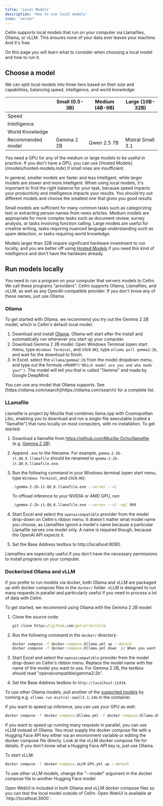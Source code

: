 ```yaml
---
title: 'Local Models'
description: 'How to use local models'
icon: 'server'
---
```


Cellm supports local models that run on your computer via Llamafiles, Ollama, or vLLM. This ensures none of your data ever leaves your machine. And it's free. 

On this page you will learn what to consider when choosing a local model and how to run it.

## Choose a model
We can split local models into three tiers based on their size and capabilities, balancing speed, intelligence, and world knowledge:

|              | Small (0.5-3B) | Medium (4B-9B) | Large (10B-32B) |
| ------------ | -------------- | -------------- | --------------- |
| Speed        | <Icon icon="star" iconType="solid" /><Icon icon="star" iconType="solid" /><Icon icon="star" iconType="solid" />  | <Icon icon="star" iconType="solid" /><Icon icon="star" iconType="solid" />             | <Icon icon="star" iconType="solid" /> | 
| Intelligence  | <Icon icon="star" iconType="solid" /> | <Icon icon="star" iconType="solid" /><Icon icon="star" iconType="solid" /> | <Icon icon="star" iconType="solid" /><Icon icon="star" iconType="solid" /><Icon icon="star" iconType="solid" />  | 
| World Knowledge | <Icon icon="star" iconType="regular" /> | <Icon icon="star" iconType="solid" /> | <Icon icon="star" iconType="solid" /><Icon icon="star" iconType="solid" /> |
| Recommended model | Gemma 2 2B | Qwen 2.5 7B | Mistral Small 3.1 |

<Tip>
You need a GPU for any of the medium or large models to be useful in practice. If you don't have a GPU, you can use [Hosted Models](/models/hosted-models.mdx) if small ones are insufficient.
</Tip>


In general, smaller models are faster and less intelligent, while larger models are slower and more intelligent. When using local models, it's important to find the right balance for your task, because speed impacts your productivity and intelligence impacts your results. You should try out different models and choose the smallest one that gives you good results

Small models are sufficient for many common tasks such as categorizing text or extracting person names from news articles. Medium models are appropriate for more complex tasks such as document review, survey analysis, or tasks involving function calling. Large models are useful for creative writing, tasks requiring nuanced language understanding such as spam detection, or tasks requiring world knowledge. 

Models larger than 32B require significant hardware investment to run locally, and you are better off using [Hosted Models](/models/hosted-models.mdx) if you need this kind of intelligence and don't have the hardware already.

## Run models locally
You need to run a program on your computer that servers models to Cellm. We call these programs "providers". Cellm supports Ollama, Llamafiles, and vLLM, as well as any OpenAI-compatible provider. If you don't know any of these names, just use Ollama.

### Ollama 

To get started with Ollama, we recommend you try out the Gemma 2 2B model, which is Cellm's default local model. 

1. Download and install [Ollama](https://ollama.com/). Ollama will start after the install and automatically run whenever you start up your computer.
2. Download Gemma 2 2B model: Open Windows Terminal (open start menu, type `Windows Terminal`, and click `OK`), type `ollama pull gemma2:2b`, and wait for the download to finish.  
3. In Excel, select the `ollama/gemma2:2b` from the model dropdown menu, and type out the formula `=PROMPT("Which model are you and who made you?")`. The model will tell you that is called "Gemma" and made by Google DeepMind.

<Info>
You can use any model that Ollama supports. See [https://ollama.com/search](https://ollama.com/search) for a complete list.
</Info>

### LLamafile

Llamafile is project by Mozilla that combines llama.cpp with Cosmopolitan Libc, enabling you to download and run a single-file executable (called a "llamafile") that runs locally on most computers, with no installation. To get started:

1. Download a llamafile from https://github.com/Mozilla-Ocho/llamafile (e.g. [Gemma 2 2B](https://huggingface.co/Mozilla/gemma-2-2b-it-llamafile/blob/main/gemma-2-2b-it.Q6_K.llamafile?download=true)).
2. Append `.exe` to the filename. For example, `gemma-2-2b-it.Q6_K.llamafile` should be renamed to `gemma-2-2b-it.Q6_K.llamafile.exe`.
3. Run the following command in your Windows terminal (open start menu, type `Windows Terminal`, and click `OK`):
    ```cmd
    .\gemma-2-2b-it.Q6_K.llamafile.exe --server --v2
    ```

    To offload inference to your NVIDIA or AMD GPU, run:

    ```cmd
    .\gemma-2-2b-it.Q6_K.llamafile.exe --server --v2 -ngl 999
    ```
4. Start Excel and select the `openaicompatible` provider from the model drop-down on Cellm's ribbon menu. It doesn't matter what model name you choose, as Llamafiles ignore a model's name because a particular Llamafile serves one model only. A name is required though, because the OpenAI API expects it.
5. Set the Base Address textbox to http://localhost:8080.

<Tip>
Llamafiles are especially useful if you don't have the necessary permissions to install programs on your computer.
</Tip>

### Dockerized Ollama and vLLM

If you prefer to run models via docker, both Ollama and vLLM are packaged up with docker compose files in the `docker/` folder. vLLM is designed to run many requests in parallel and particularly useful if you need to process a lot of data with Cellm.

To get started, we recommend using Ollama with the Gemma 2 2B model:

1. Clone the source code:
   ```cmd
   git clone https://github.com/getcellm/cellm
   ```

2. Run the following command in the `docker/` directory:   
   ```cmd
   docker compose -f docker-compose.Ollama.yml up --detach
   docker compose -f docker-compose.Ollama.yml down  // When you want to shut it down
   ```

3. Start Excel and select the `openaicompatible` provider from the model drop-down on Cellm's ribbon menu. Replace the model name with the name of the model you want to use. For Gemma 2 2B, the textbox should read "openaicompatible/gemma2:2b".

4. Set the Base Address textbox to `http://localhost:11434`.

To use other Ollama models, pull another of the [supported models](https://ollama.com/search) by running e.g. `ollama run mistral-small3.1:24b` in the container. 

If you want to speed up inference, you can use your GPU as well:

```cmd
docker compose -f docker-compose.Ollama.yml -f docker-compose.Ollama.GPU.yml up --detach
```

If you want to speed up running many requests in parallel, you can use vLLM instead of Ollama. You must supply the docker compose file with a Hugging Face API key either via an environment variable or editing the docker compose file directy. Look at the vLLM docker compose file for details. If you don't know what a Hugging Face API key is, just use Ollama. 

To start vLLM:

```cmd
docker compose -f docker-compose.vLLM.GPU.yml up --detach
```

To use other vLLM models, change the "--model" argument in the docker compose file to another Hugging Face model.

<Tip>
Open WebUI is included in both Ollama and vLLM docker compose files so you can test the local model outside of Cellm. Open WebUI is available at `http://localhost:3000`.
</Tip>